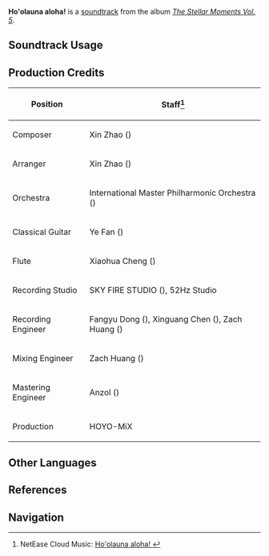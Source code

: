 {{Soundtrack Infobox
|image          = The Stellar Moments Vol. 5.png
|album          = The Stellar Moments Vol. 5
|disc           = 
|number         = 19
|featured       =
|featured2      =
|featured3      =
|featured_disc  =
|featured_disc2 =
|featured_disc3 =
|youtube_id     = 1DQqGPFDcuM
|spotify_id     = 1SkORCaukAD8Bj0KYEwNvN
|previous       = Notes Aeriennes
|next           = Hot Spring Affection
}}
'''Ho'olauna aloha!''' is a [[soundtrack]] from the album ''[[The Stellar Moments Vol. 5]]''.

==Soundtrack Usage==
{{Soundtrack Usage
|quest = 
|location = 
|domain = 
|eventgameplay = 
|mediaoriginal = Character Teaser;;Mualani
}}
<!--
==Other Arrangements==
{{Files by Category Gallery|Media Using an Unreleased Arrangement of Novatio Novena Soundtrack}}
-->
==Production Credits==
{| class="wikitable"
! Position
! Staff<ref>NetEase Cloud Music: [https://music.163.com/#/song?id=2666553233 Ho'olauna aloha! {{zh|故途新知}}]</ref>
|-
! Composer
| Xin Zhao ({{zh|赵鑫}})
|-
! Arranger
| Xin Zhao ({{zh|赵鑫}})
|-
! Orchestra
| International Master Philharmonic Orchestra ({{zh|国际首席爱乐乐团}})
|-
! Classical Guitar
| Ye Fan ({{zh|范晔}})
|-
! Flute
| Xiaohua Cheng ({{zh|程晓华}})
|-
! Recording Studio
| SKY FIRE STUDIO ({{zh|九紫天诚录音棚}}), 52Hz Studio
|-
! Recording Engineer
| Fangyu Dong ({{zh|董方昱}}), Xinguang Chen ({{zh|陈鑫光}}), Zach Huang ({{zh|黄巍}})
|-
! Mixing Engineer
| Zach Huang ({{zh|黄巍}})
|-
! Mastering Engineer
| Anzol ({{zh|鸦雀有声}})
|-
! Production
| HOYO-MiX
|}

<!--
==Trivia==
-->
==Other Languages==
{{Other Languages
|en      = Ho'olauna aloha!
|zhs     = 
|zhs_rm  = 
|zht     = 
|zht_rm  = 
|zh_tl   = 
|ja      = 
|ja_rm   = 
|ja_tl   = 
}}

==References==
{{Reflist}}

==Navigation==
{{Soundtrack Navbox|The Stellar Moments}}